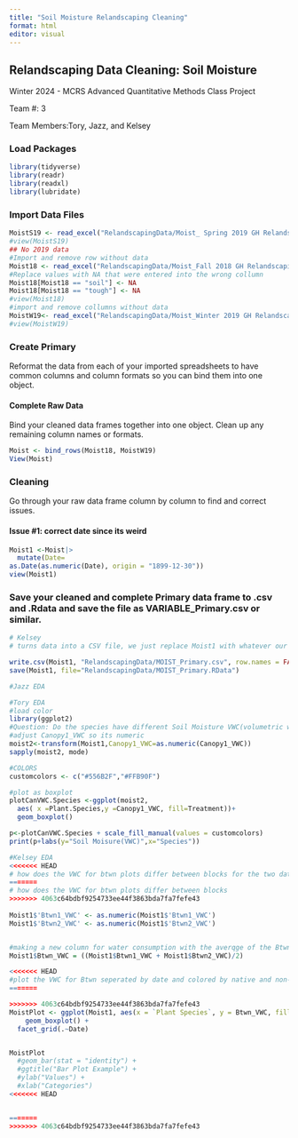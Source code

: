 ```yaml
---
title: "Soil Moisture Relandscaping Cleaning"
format: html
editor: visual
---
```


## Relandscaping Data Cleaning: Soil Moisture

Winter 2024 - MCRS Advanced Quantitative Methods Class Project

Team #: 3

Team Members:Tory, Jazz, and Kelsey

### Load Packages

```r
library(tidyverse)
library(readr)
library(readxl)
library(lubridate)

```

### Import Data Files

```r

MoistS19 <- read_excel("RelandscapingData/Moist_ Spring 2019 GH Relandscaping Soil Moisture Data.xlsx")
#view(MoistS19)
## No 2019 data
#Import and remove row without data
Moist18 <- read_excel("RelandscapingData/Moist_Fall 2018 GH Relandscaping Soil Moisture Data.xlsx", col_types = "text") %>% slice(-1)
#Replace values with NA that were entered into the wrong collumn
Moist18[Moist18 == "soil"] <- NA
Moist18[Moist18 == "tough"] <- NA
#view(Moist18)
#import and remove collumns without data
MoistW19<- read_excel("RelandscapingData/Moist_Winter 2019 GH Relandscaping Soil Moisture Data.xlsx", col_types ="text") %>% slice(-1,-4)
#view(MoistW19)

```

### Create Primary

Reformat the data from each of your imported spreadsheets to have common columns and column formats so you can bind them into one object.

#### Complete Raw Data

Bind your cleaned data frames together into one object. Clean up any remaining column names or formats.

```r
Moist <- bind_rows(Moist18, MoistW19)
View(Moist)
```

### Cleaning

Go through your raw data frame column by column to find and correct issues.

#### Issue #1: correct date since its weird

```r
Moist1 <-Moist|>
  mutate(Date=
as.Date(as.numeric(Date), origin = "1899-12-30"))
view(Moist1)
```

### Save your cleaned and complete Primary data frame to .csv and .Rdata and save the file as VARIABLE_Primary.csv or similar.

```r
# Kelsey 
# turns data into a CSV file, we just replace Moist1 with whatever our final data set is named 

write.csv(Moist1, "RelandscapingData/MOIST_Primary.csv", row.names = FALSE)
save(Moist1, file="RelandscapingData/MOIST_Primary.RData")
```

```r
#Jazz EDA

```

```r
#Tory EDA
#load color
library(ggplot2)
#Question: Do the species have different Soil Moisture VWC(volumetric water content)?
#adjust Canopy1_VWC so its numeric
moist2<-transform(Moist1,Canopy1_VWC=as.numeric(Canopy1_VWC))
sapply(moist2, mode)

#COLORS
customcolors <- c("#556B2F","#FFB90F")

#plot as boxplot
plotCanVWC.Species <-ggplot(moist2, 
  aes( x =Plant.Species,y =Canopy1_VWC, fill=Treatment))+
  geom_boxplot()

p<-plotCanVWC.Species + scale_fill_manual(values = customcolors)
print(p+labs(y="Soil Moisure(VWC)",x="Species"))

```

```r
#Kelsey EDA
<<<<<<< HEAD
# how does the VWC for btwn plots differ between blocks for the two dates given 
=======
# how does the VWC for btwn plots differ between blocks
>>>>>>> 4063c64bdbf9254733ee44f3863bda7fa7fefe43
  
Moist1$'Btwn1_VWC' <- as.numeric(Moist1$'Btwn1_VWC')
Moist1$'Btwn2_VWC' <- as.numeric(Moist1$'Btwn2_VWC')


#making a new column for water consumption with the averqge of the Btwn1 and Btwn2 values 
Moist1$Btwn_VWC = ((Moist1$Btwn1_VWC + Moist1$Btwn2_VWC)/2)

<<<<<<< HEAD
#plot the VWC for Btwn seperated by date and colored by native and non-native treatment  
=======

>>>>>>> 4063c64bdbf9254733ee44f3863bda7fa7fefe43
MoistPlot <- ggplot(Moist1, aes(x = `Plant Species`, y = Btwn_VWC, fill = Treatment)) + 
    geom_boxplot() +
  facet_grid(.~Date)


MoistPlot
  #geom_bar(stat = "identity") +
  #ggtitle("Bar Plot Example") +
  #ylab("Values") +
  #xlab("Categories")
<<<<<<< HEAD


=======
>>>>>>> 4063c64bdbf9254733ee44f3863bda7fa7fefe43
```
